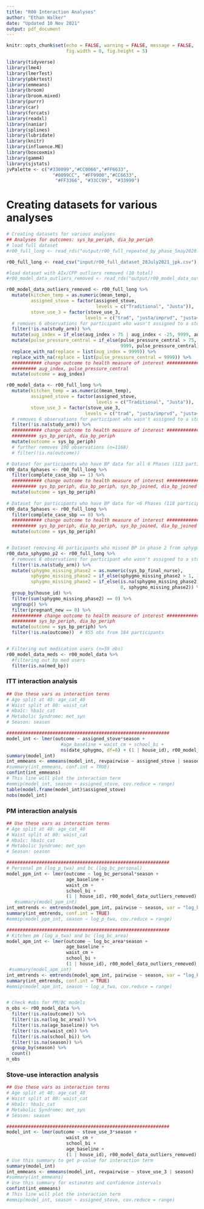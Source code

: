 ```yaml
---
title: "R00 Interaction Analyses"
author: "Ethan Walker"
date: "Updated 10 Nov 2021"
output: pdf_document
---
```


```r
knitr::opts_chunk$set(echo = FALSE, warning = FALSE, message = FALSE, 
                      fig.width = 8, fig.height = 5)
```


```r
library(tidyverse)
library(lme4)
library(lmerTest)
library(pbkrtest)
library(emmeans)
library(broom)
library(broom.mixed)
library(purrr)
library(car)
library(forcats)
library(readxl)
library(naniar)
library(splines)
library(lubridate)
library(knitr)
library(influence.ME)
library(boxcoxmix)
library(gamm4)
library(sjstats)
jvPalette <- c("#330099","#CC0066","#FF6633", 
                 "#0099CC", "#FF9900","#CC6633",
                  "#FF3366", "#33CC99", "#33999")
```

# Creating datasets for various analyses
```r
# Creating datasets for various analyses
## Analyses for outcomes: sys_bp_periph, dia_bp_periph
# load full dataset
#r00_full_long <- read_rds("output/r00_full_repeated_by_phase_5may2020.rds")

r00_full_long <- read_csv("input/r00_full_dataset_28July2021_jpk.csv")

#load dataset with AIx/CPP outliers removed (10 total)
#r00_model_data_outliers_removed <- read_rds("output/r00_model_data_outliers_removed_5may2020.RDS")

r00_model_data_outliers_removed <- r00_full_long %>% 
  mutate(kitchen_temp = as.numeric(mean_temp),
         assigned_stove = factor(assigned_stove,
                                 levels = c("Traditional", "Justa")),
         stove_use_3 = factor(stove_use_3, 
                             levels = c("trad", "justa/imprvd", "justa+trad"))) %>%
  # removes 6 observations for participant who wasn't assigned to a study arm
  filter(!is.na(study_arm)) %>% 
  mutate(aug_index = if_else(aug_index > 75 | aug_index < -25, 9999, aug_index)) %>% 
  mutate(pulse_pressure_central = if_else(pulse_pressure_central > 75,
                                          9999, pulse_pressure_central)) %>% 
  replace_with_na(replace = list(aug_index = 9999)) %>% 
  replace_with_na(replace = list(pulse_pressure_central = 9999)) %>% 
  ########### change outcome to health measure of interest ######################
  ######### aug_index, pulse_pressure_central
  mutate(outcome = aug_index) 

r00_model_data <- r00_full_long %>% 
  mutate(kitchen_temp = as.numeric(mean_temp),
         assigned_stove = factor(assigned_stove,
                                 levels = c("Traditional", "Justa")),
         stove_use_3 = factor(stove_use_3, 
                             levels = c("trad", "justa/imprvd", "justa+trad"))) %>% 
  # removes 6 observations for participant who wasn't assigned to a study arm
  filter(!is.na(study_arm)) %>%
  ########### change outcome to health measure of interest ######################
  ######### sys_bp_periph, dia_bp_periph
  mutate(outcome = sys_bp_periph) 
  # further removes 190 observations (n=1168)
  # filter(!is.na(outcome))

# Dataset for participants who have BP data for all 6 Phases (113 participants, 678 obs)
r00_data_6phases <- r00_full_long %>%
  filter(complete_case_sbp == 1) %>% 
  ########### change outcome to health measure of interest ######################
  ######### sys_bp_periph, dia_bp_periph, sys_bp_joined, dia_bp_joined
  mutate(outcome = sys_bp_periph)
  
# Dataset for participants who have BP data for <6 Phases (118 participants, 493 obs)
r00_data_5phases <- r00_full_long %>%
  filter(complete_case_sbp == 0) %>% 
  ########### change outcome to health measure of interest ######################
  ######### sys_bp_periph, dia_bp_periph, sys_bp_joined, dia_bp_joined
  mutate(outcome = sys_bp_periph)


# Dataset removing 46 participants who missed BP in phase 2 from sphygmo malfunction
r00_data_sphygmo_p2 <- r00_full_long %>%
  # removes 6 observations for participant who wasn't assigned to a study arm
  filter(!is.na(study_arm)) %>% 
  mutate(sphygmo_missing_phase2 = as.numeric(sys_bp_final_nurse),
         sphygmo_missing_phase2 = if_else(sphygmo_missing_phase2 > 1, 1, 0),
         sphygmo_missing_phase2 = if_else(is.na(sphygmo_missing_phase2),
                                          0, sphygmo_missing_phase2)) %>%
  group_by(house_id) %>%
  filter(sum(sphygmo_missing_phase2) == 0) %>% 
  ungroup() %>% 
  filter(pregnant_new == 0) %>% 
  ########### change outcome to health measure of interest ######################
  ######### sys_bp_periph, dia_bp_periph
  mutate(outcome = sys_bp_periph) %>% 
  filter(!is.na(outcome))  # 955 obs from 184 participants   


# Filtering out medication users (n=59 obs)
r00_model_data_meds <- r00_model_data %>% 
  #filtering out bp med users
  filter(is.na(med_bp)) 
```

### ITT interaction analysis
```r
## Use these vars as interaction terms
# Age split at 40: age_cat_40
# Waist split at 80: waist_cat
# Hba1c: hba1c_cat
# Metabolic Syndrome: met_syn
# Season: season

############################################################
model_int <- lmer(outcome ~ assigned_stove*season + 
                    #age_baseline + waist_cm + school_bi +
                    ns(date_sphygmo, df=6) + (1 | house_id), r00_model_data_outliers_removed)
summary(model_int)
int_emmeans <- emmeans(model_int, revpairwise ~ assigned_stove | season)
#summary(int_emmeans, conf.int = TRUE)
confint(int_emmeans)
# This line will plot the interaction term
#emmip(model_int, season ~ assigned_stove, cov.reduce = range)
table(model.frame(model_int)$assigned_stove)
nobs(model_int)
```

### PM interaction analysis
```r
## Use these vars as interaction terms
# Age split at 40: age_cat_40
# Waist split at 80: waist_cat
# Hba1c: hba1c_cat
# Metabolic Syndrome: met_syn
# Season: season

############################################################
# Personal pm (log_p_twa) and bc (log_bc_personal)
model_ppm_int <- lmer(outcome ~ log_bc_personal*season + 
                      age_baseline + 
                      waist_cm + 
                      school_bi +  
                      (1 | house_id), r00_model_data_outliers_removed)
   #summary(model_ppm_int)
int_emtrends <- emtrends(model_ppm_int, pairwise ~ season, var = "log_bc_personal")
summary(int_emtrends, conf.int = TRUE)
#emmip(model_ppm_int, season ~ log_p_twa, cov.reduce = range)

############################################################
# Kitchen pm (log_a_twa) and bc (log_bc_area)
model_apm_int <- lmer(outcome ~ log_bc_area*season + 
                      age_baseline + 
                      waist_cm + 
                      school_bi +  
                      (1 | house_id), r00_model_data_outliers_removed)
 #summary(model_apm_int)
int_emtrends <- emtrends(model_apm_int, pairwise ~ season, var = "log_bc_area")
summary(int_emtrends, conf.int = TRUE)
#emmip(model_apm_int, season ~ log_a_twa, cov.reduce = range)


# Check #obs for PM/BC models
n_obs <- r00_model_data %>% 
  filter(!is.na(outcome)) %>% 
  filter(!is.na(log_bc_area)) %>% 
  filter(!is.na(age_baseline)) %>% 
  filter(!is.na(waist_cm)) %>% 
  filter(!is.na(school_bi)) %>% 
  filter(!is.na(season)) %>% 
  group_by(season) %>% 
  count()
n_obs
```

### Stove-use interaction analysis
```r
## Use these vars as interaction terms
# Age split at 40: age_cat_40
# Waist split at 80: waist_cat
# Hba1c: hba1c_cat
# Metabolic Syndrome: met_syn
# Season: season

############################################################
model_int <- lmer(outcome ~ stove_use_3*season +
                      waist_cm + 
                      school_bi + 
                      age_baseline + 
                      (1 | house_id), r00_model_data_outliers_removed)
# Use this summary to get p-value for interaction term
summary(model_int)
int_emmeans <- emmeans(model_int, revpairwise ~ stove_use_3 | season)
#summary(int_emmeans)
# Use this summary for estimates and confidence intervals
confint(int_emmeans)
# This line will plot the interaction term
#emmip(model_int, season ~ assigned_stove, cov.reduce = range)
```
